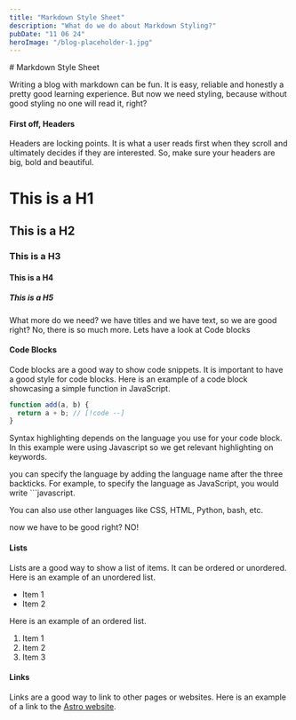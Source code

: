 ```yaml
---
title: "Markdown Style Sheet"
description: "What do we do about Markdown Styling?"
pubDate: "11 06 24"
heroImage: "/blog-placeholder-1.jpg"
---
```



<BlogLayout>
# Markdown Style Sheet

Writing a blog with markdown can be fun. It is easy, reliable and honestly a pretty good learning experience.
But now we need styling, because without good styling no one will read it, right?

#### First off, Headers

Headers are locking points. It is what a user reads first when they scroll and ultimately decides if they are interested.
So, make sure your headers are big, bold and beautiful.

# This is a H1

## This is a H2

### This is a H3

#### This is a H4

##### This is a H5

What more do we need? we have titles and we have text, so we are good right? No, there is so much more.
Lets have a look at Code blocks

#### Code Blocks

Code blocks are a good way to show code snippets. It is important to have a good style for code blocks.
Here is an example of a code block showcasing a simple function in JavaScript.

```javascript
function add(a, b) {
  return a + b; // [!code --]
}
```

Syntax highlighting depends on the language you use for your code block.
In this example were using Javascript so we get relevant highlighting on keywords.

you can specify the language by adding the language name after the three backticks.
For example, to specify the language as JavaScript, you would write ```javascript.

You can also use other languages like CSS, HTML, Python, bash, etc.

now we have to be good right? NO!

#### Lists

Lists are a good way to show a list of items. It can be ordered or unordered.
Here is an example of an unordered list.

- Item 1
- Item 2

Here is an example of an ordered list.

1. Item 1
2. Item 2
3. Item 3

#### Links

Links are a good way to link to other pages or websites. Here is an example of a link to the [Astro website](https://astro.build/).

</BlogLayout>
